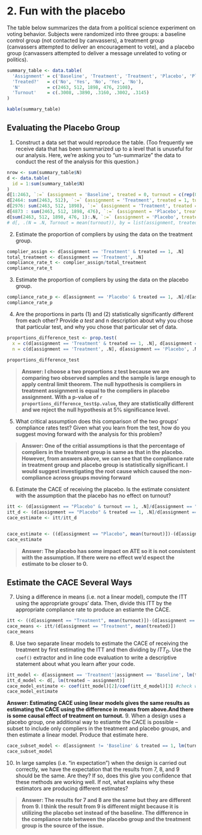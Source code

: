 # 2. Fun with the placebo

The table below summarizes the data from a political science experiment on voting behavior. Subjects were randomized into three groups: a baseline control group (not contacted by canvassers), a treatment group (canvassers attempted to deliver an encouragement to vote), and a placebo group (canvassers attempted to deliver a message unrelated to voting or politics).

```r
summary_table <- data.table(
  'Assignment' = c('Baseline', 'Treatment', 'Treatment', 'Placebo', 'Placebo'), 
  'Treated?'   = c('No', 'Yes', 'No', 'Yes', 'No'), 
  'N'          = c(2463, 512, 1898, 476, 2108), 
  'Turnout'    = c(.3008, .3890, .3160, .3002, .3145)
)

kable(summary_table)
``` 

## Evaluating the Placebo Group

1. Construct a data set that would reproduce the table. (Too frequently we receive data that has been summarized up to a level that is unuseful for our analysis. Here, we're asking you to "un-summarize" the data to conduct the rest of the analysis for this question.)

```r

nrow <- sum(summary_table$N)
d <- data.table(
  id = 1:sum(summary_table$N)
)
d[1:2463, `:=` (assignment = 'Baseline', treated = 0, turnout = c(rep(0, 1723), rep(1, 740)))]
d[2464: sum(2463, 512), `:=` (assignment = 'Treatment', treated = 1, turnout = c(rep(0, 313), rep(1, 199)))]
d[2976: sum(2463, 512, 1898), `:=` (assignment = 'Treatment', treated = 0, turnout = c(rep(0, 1298), rep(1, 600)))]
d[4873 : sum(2463, 512, 1898, 476), `:=` (assignment = 'Placebo', treated = 1, turnout = c(rep(0, 334), rep(1, 143)))]
d[sum(2463, 512, 1898, 476, 1):.N, `:=` (assignment = 'Placebo', treated = 0, turnout = c(rep(0, 1445), rep(1, 663)))]
# d[, .(N = .N, Turnout = mean(turnout)), by = list(assignment, treated)]

```

2. Estimate the proportion of compliers by using the data on the treatment group.

```r
complier_assign <- d[assignment == 'Treatment' & treated == 1, .N]
total_treatment <- d[assignment == 'Treatment', .N]
compliance_rate_t <- complier_assign/total_treatment
compliance_rate_t

```

3. Estimate the proportion of compliers by using the data on the placebo group.

```r
compliance_rate_p <- d[assignment == 'Placebo' & treated == 1, .N]/d[assignment == 'Placebo', .N]
compliance_rate_p

```

4. Are the proportions in parts (1) and (2) statistically significantly different from each other? Provide *a test* and n description about why you chose that particular test, and why you chose that particular set of data. 

```r
proportions_difference_test <- prop.test(
  x = c(d[assignment == 'Treatment' & treated == 1, .N], d[assignment == 'Placebo' & treated == 1, .N]),
  n = c(d[assignment == 'Treatment', .N], d[assignment == 'Placebo', .N]))
  
proportions_difference_test

```

> **Answer: I choose a two proportions z test because we are comparing two observed samples and the sample is large enough to apply central limit theorem. The null hypothesis is compliers in treatment assignment is equal to the compliers in placebo assignment. With a p-value of `r proportions_difference_test$p.value`, they are statistically different and we reject the null hypothesis at 5% significance level.**

5. What critical assumption does this comparison of the two groups' compliance rates test? Given what you learn from the test, how do you suggest moving forward with the analysis for this problem? 

> **Answer: One of the critial assumptions is that the percentage of compliers in the treatment group is same as that in the placebo. However, from answers above, we can see that the compliance rate in treatment group and placebo group is statistically significant. I would suggest investigating the root cause which caused the non-compliance across groups moving forward**

6. Estimate the CACE of receiving the placebo. Is the estimate consistent with the assumption that the placebo has no effect on turnout?

```r

itt <- (d[assignment == "Placebo" & turnout == 1, .N]/d[assignment == "Placebo", .N]) - (d[assignment == "Baseline" & turnout == 1, .N]/d[assignment == "Baseline", .N])
itt_d <- (d[assignment == "Placebo" & treated == 1, .N]/d[assignment == "Placebo", .N])
cace_estimate <- itt/itt_d


cace_estimate <- ((d[assignment == "Placebo", mean(turnout)])-(d[assignment == "Baseline", mean(turnout)]))/(d[assignment == "Placebo" & treated == 1, .N]/d[assignment == "Placebo", .N])
cace_estimate

```

> **Answer: The placebo has some impact on ATE so it is not consistent with the assumption. If there were no effect we’d espect the estimate to be closer to 0. **

## Estimate the CACE Several Ways

7. Using a difference in means (i.e. not a linear model), compute the ITT using the appropriate groups' data. Then, divide this ITT by the appropriate compliance rate to produce an estiamte the CACE.  

```r

itt <- ((d[assignment == "Treatment", mean(turnout)])-(d[assignment == "Baseline", mean(turnout)]))
cace_means <- itt/(d[assignment == "Treatment", mean(treated)])
cace_means

```

8. Use two separate linear models to estimate the CACE of receiving the treatment by first estimating the ITT and then dividing by $ITT_{D}$. Use the `coef()` extractor and in line code evaluation to write a descriptive statement about what you learn after your code. 

```r
itt_model <- d[assignment == 'Treatment'|assignment == 'Baseline', lm(turnout ~ assignment)]
itt_d_model <- d[, lm(treated ~ assignment)]
cace_model_estimate <- coef(itt_model)[2]/coef(itt_d_model)[3] #check why 3 not 2
cace_model_estimate

```
**Answer: Estimating CACE using linear models gives the same results as estimating the CACE using the difference in means from above.And there is some causal effect of treatment on turnout.**
9. When a design uses a placebo group, one additional way to estiamte the CACE is possible -- subset to include only compliers in the treatment and placebo groups, and then estimate a linear model. Produce that estimate here. 

```r
cace_subset_model <- d[assignment != 'Baseline' & treated == 1, lm(turnout ~ assignment)]
cace_subset_model

```

10. In large samples (i.e. "in expectation") when the design is carried out correctly, we have the expectation that the results from 7, 8, and 9 should be the same. Are they? If so, does this give you confidence that these methods are working well. If not, what explains why these estimators are producing different estimates? 

> **Answer: The results for 7 and 8 are the same but they are different from 9. I think the result from 9 is different might because it is utilizing the placebo set instead of the baseline. The difference in the compliance rate between the placebo group and the treatment group is the source of the issue.**